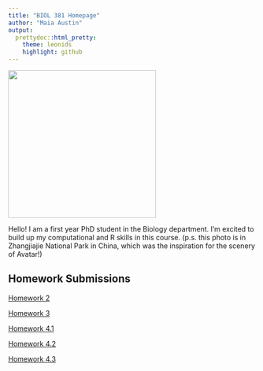 ```yaml
---
title: "BIOL 381 Homepage"
author: "Maia Austin"
output: 
  prettydoc::html_pretty:
    theme: leonids
    highlight: github
---
```


<img src = "Maia.jpeg" width = "300" height = "300" />

Hello! I am a first year PhD student in the Biology department. I'm excited to build up my computational and R skills in this course. (p.s. this photo is in Zhangjiajie National Park in China, which was the inspiration for the scenery of Avatar!)

## Homework Submissions

[Homework 2](HW2.html)

[Homework 3](Homework3.html)

[Homework 4.1](HW4.html)

[Homework 4.2](Letter.pdf)

[Homework 4.3](slides.pdf)

